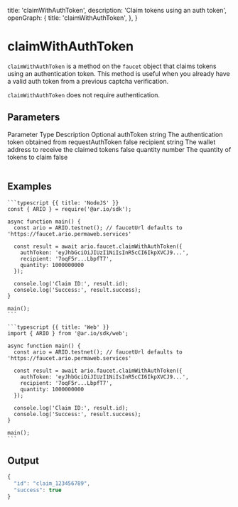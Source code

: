 
  title: 'claimWithAuthToken',
  description: 'Claim tokens using an auth token',
  openGraph: {
    title: 'claimWithAuthToken',
  },
}

# claimWithAuthToken

`claimWithAuthToken` is a method on the `faucet` object that claims tokens using an authentication token. This method is useful when you already have a valid auth token from a previous captcha verification.

`claimWithAuthToken` does not require authentication.

## Parameters

<Table>
  <Table.Head>
    <Table.Row>
      <Table.Header>Parameter</Table.Header>
      <Table.Header>Type</Table.Header>
      <Table.Header>Description</Table.Header>
      <Table.Header>Optional</Table.Header>
    </Table.Row>
  </Table.Head>
  <Table.Body>
    <Table.Row>
      <Table.Cell className="font-semibold">authToken</Table.Cell>
      <Table.Cell>string</Table.Cell>
      <Table.Cell>
        The authentication token obtained from requestAuthToken
      </Table.Cell>
      <Table.Cell>false</Table.Cell>
    </Table.Row>
    <Table.Row>
      <Table.Cell className="font-semibold">recipient</Table.Cell>
      <Table.Cell>string</Table.Cell>
      <Table.Cell>The wallet address to receive the claimed tokens</Table.Cell>
      <Table.Cell>false</Table.Cell>
    </Table.Row>
    <Table.Row>
      <Table.Cell className="font-semibold">quantity</Table.Cell>
      <Table.Cell>number</Table.Cell>
      <Table.Cell>The quantity of tokens to claim</Table.Cell>
      <Table.Cell>false</Table.Cell>
    </Table.Row>
  </Table.Body>
</Table>

## Examples

<CodeGroup title="claimWithAuthToken">

    ```typescript {{ title: 'NodeJS' }}
    const { ARIO } = require('@ar.io/sdk');

    async function main() {
      const ario = ARIO.testnet(); // faucetUrl defaults to 'https://faucet.ario.permaweb.services'

      const result = await ario.faucet.claimWithAuthToken({
        authToken: 'eyJhbGciOiJIUzI1NiIsInR5cCI6IkpXVCJ9...',
        recipient: '7oqF5r...LbpfT7',
        quantity: 1000000000
      });

      console.log('Claim ID:', result.id);
      console.log('Success:', result.success);
    }

    main();
    ```

    ```typescript {{ title: 'Web' }}
    import { ARIO } from '@ar.io/sdk/web';

    async function main() {
      const ario = ARIO.testnet(); // faucetUrl defaults to 'https://faucet.ario.permaweb.services'

      const result = await ario.faucet.claimWithAuthToken({
        authToken: 'eyJhbGciOiJIUzI1NiIsInR5cCI6IkpXVCJ9...',
        recipient: '7oqF5r...LbpfT7',
        quantity: 1000000000
      });

      console.log('Claim ID:', result.id);
      console.log('Success:', result.success);
    }

    main();
    ```

</CodeGroup>

## Output

```js
{
  "id": "claim_123456789",
  "success": true
}
```
